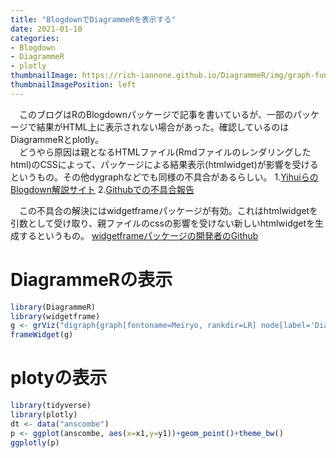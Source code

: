 ```yaml
---
title: "BlogdownでDiagrammeRを表示する"
date: 2021-01-10
categories:
- Blogdown
- DiagrammeR
- plotly
thumbnailImage: https://rich-iannone.github.io/DiagrammeR/img/graph-functions/LETTERS_example.png
thumbnailImagePosition: left
---
```

　このブログはRのBlogdownパッケージで記事を書いているが、一部のパッケージで結果がHTML上に表示されない場合があった。確認しているのはDiagrammeRとplotly。  
　どうやら原因は親となるHTMLファイル(Rmdファイルのレンダリングしたhtml)のCSSによって、パッケージによる結果表示(htmlwidget)が影響を受けるというもの。その他dygraphなどでも同様の不具合があるらしい。   1.[YihuiらのBlogdown解説サイト](https://bookdown.org/yihui/blogdown/html-widgets.html)    2.[Githubでの不具合報告](https://github.com/jbkunst/highcharter/issues/283)  

　この不具合の解決にはwidgetframeパッケージが有効。これはhtmlwidgetを引数として受け取り、親ファイルのcssの影響を受けない新しいhtmlwidgetを生成するというもの。        [widgetframeパッケージの開発者のGithub](https://github.com/bhaskarvk/widgetframe)

# DiagrammeRの表示　
```r
library(DiagrammeR)
library(widgetframe)
g <- grViz("digraph{graph[fontoname=Meiryo, rankdir=LR] node[label='DiagrammeR']A node[label='ウェブ上では非表示']B node[label='DiagrammeR + frameWidget関数']C node[label='ウェブ上で表示']D A->B C->D}")
frameWidget(g)
```

# plotyの表示
```r
library(tidyverse)
library(plotly)
dt <- data("anscombe")
p <- ggplot(anscombe, aes(x=x1,y=y1))+geom_point()+theme_bw()
ggplotly(p)
```



